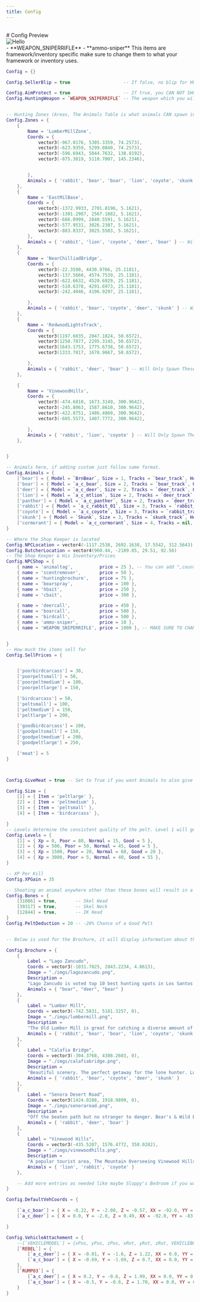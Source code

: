 ```yaml
---
title: Config
---
```



<br />
# Config Preview

<br />
<Image src="/static/hunting_banner.png" alt="Hello" width={1248} height={0} style={{ borderRadius: '8px' }} />
<br />

<Callout type="warning" emoji="⚠️">
- **WEAPON_SNIPERRIFLE** 
- **ammo-sniper**
</Callout>

<Callout type="info" emoji="ℹ️">
This items are framework/inventory specific make sure to change them to what your framework or inventory uses.
</Callout>

```lua
Config = {}

Config.SellerBlip = true                    -- If false, no blip for HUNTING SHOP

Config.AimProtect = true                    -- If true, you CAN NOT SHOOT PLAYERS WITH THE SNIPER RIFLE
Config.HuntingWeapon = `WEAPON_SNIPERRIFLE` -- The weapon which you will only be able to shoot animals with


-- Hunting Zones (Areas, The Animals Table is what animals CAN spawn inside that specific zone)
Config.Zones = {
    {
        Name = 'LumberMillZone',
        Coords = {
            vector3(-967.0176, 5305.3359, 74.2573),
            vector3(-623.9359, 5299.0840, 74.2573),
            vector3(-596.6943, 5044.7632, 138.8192),
            vector3(-875.3819, 5110.7007, 145.2346),


        },
        Animals = { 'rabbit', 'bear', 'boar', 'lion', 'coyote', 'skunk', 'deer', 'panther' } -- Can Spawn All Animals
    },
    {
        Name = 'EastMilBase',
        Coords = {
            vector3(-1372.9933, 2701.8196, 5.1621),
            vector3(-1301.2987, 2567.1882, 5.1621),
            vector3(-686.0999, 2840.5591, 5.1621),
            vector3(-577.9531, 3026.2307, 5.1621),
            vector3(-883.8337, 3025.5503, 5.1621),
        },
        Animals = { 'rabbit', 'lion', 'coyote', 'deer', 'boar' } -- Will Only Spawn These Five Animals
    },
    {
        Name = 'NearChilliadBridge',
        Coords = {
            vector3(-22.3590, 4430.9766, 25.1181),
            vector3(-137.5660, 4574.7539, 25.1181),
            vector3(-622.6632, 4520.6929, 25.1181),
            vector3(-510.6378, 4291.6973, 25.1181),
            vector3(-242.4046, 4196.9297, 25.1181),

        },
        Animals = { 'rabbit', 'bear', 'coyote', 'deer', 'skunk' } -- Will Only Spawn These Five Animals
    },
    {
        Name = 'RedwoodLightsTrack',
        Coords = {
            vector3(1197.6035, 2047.1824, 50.6572),
            vector3(1250.7877, 2295.3145, 50.6572),
            vector3(1643.1753, 1775.6738, 50.6572),
            vector3(1333.7817, 1678.9667, 50.6572),

        },
        Animals = { 'rabbit', 'deer', 'boar' } -- Will Only Spawn These Three Animals
    },

    {
        Name = 'VinewoodHills',
        Coords = {
            vector3(-474.6810, 1673.3149, 300.9642),
            vector3(-245.8063, 1587.8610, 300.9642),
            vector3(-422.8751, 1486.4860, 300.9642),
            vector3(-605.5573, 1407.7772, 300.9642),

        },
        Animals = { 'rabbit', 'lion', 'coyote' } -- Will Only Spawn These Three Animals
    },


}

-- Animals here, if adding custom just follow same format.
Config.Animals = {
    ['bear'] = { Model = `BrnBear`, Size = 1, Tracks = `bear_track`, HeadingOffset = 270, Sound = 'default.ogg', CanPickup = false, MinWeight = 500, MaxWeight = 1500 },
    ['boar'] = { Model = `a_c_boar`, Size = 2, Tracks = `boar_track`, HeadingOffset = 90, Call = 'boarcall.mp3', Sound = 'boarreply.mp3', CanPickup = true, MinWeight = 200, MaxWeight = 450, CarryCoords = { X = -0.25, Y = 0.05, Z = 0.23, XX = -11.29, YY = 290.57, ZZ = 0.54 }, VehCoords = { X = 0.1, Y = -2.2, Z = 0.48, XX = 0.0, YY = 0.0, ZZ = 100.0 } },
    ['deer'] = { Model = `a_c_deer`, Size = 2, Tracks = `deer_track`, HeadingOffset = 270, Call = 'deercall.wav', Sound = 'deerreply.wav', CanPickup = true, MinWeight = 80, MaxWeight = 160, CarryCoords = { X = -0.4, Y = 0.15, Z = 1.08, XX = -11.29, YY = 290.57, ZZ = 0.54 }, VehCoords = { X = 0.3, Y = -2.2, Z = 1.33, XX = 0.0, YY = 0.0, ZZ = 100.0 } },
    ['lion'] = { Model = `a_c_mtlion`, Size = 2, Tracks = `deer_track`, HeadingOffset = 270, Sound = 'default.ogg', CanPickup = false, MinWeight = 90, MaxWeight = 175 },
    ['panther'] = { Model = `a_c_panther`, Size = 2, Tracks = `deer_track`, HeadingOffset = 270, Sound = 'default.ogg', CanPickup = false, MinWeight = 90, MaxWeight = 175 },
    ['rabbit'] = { Model = `a_c_rabbit_01`, Size = 3, Tracks = `rabbit_track`, HeadingOffset = 270, Sound = 'default.ogg', CanPickup = false, MinWeight = 4, MaxWeight = 15 },
    ['coyote'] = { Model = `a_c_coyote`, Size = 3, Tracks = `rabbit_track`, HeadingOffset = 270, Sound = 'default.ogg', CanPickup = false, MinWeight = 15, MaxWeight = 46 },
    ['skunk'] = { Model = `Skunk`, Size = 3, Tracks = `skunk_track`, HeadingOffset = 270, Sound = 'default.ogg', CanPickup = false, MinWeight = 3, MaxWeight = 12 },
    ['cormorant'] = { Model = `a_c_cormorant`, Size = 4, Tracks = nil, HeadingOffset = 270, Call = 'birdcall.mp3', Sound = 'birdcall.mp3', CanPickup = false, MinWeight = 2, MaxWeight = 6 },
}

-- Where the Shop Keeper is located
Config.NPCLocation = vector4(-1117.2538, 2692.1638, 17.5542, 312.5643)
Config.ButcherLocation = vector4(960.44, -2189.05, 29.51, 92.56)
-- The Shop Keeper & His Inventory/Prices
Config.NPCShop = {
    { name = 'animaltag',          price = 25 }, -- You can add ",count = 100" after price to make it so only 100 will be sold, can change the number and add to all
    { name = 'scentremover',       price = 50 },
    { name = 'huntingbrochure',    price = 75 },
    { name = 'bearspray',          price = 100 },
    { name = 'hbait',              price = 250 },
    { name = 'cbait',              price = 300 },

    { name = 'deercall',           price = 450 },
    { name = 'boarcall',           price = 500 },
    { name = 'birdcall',           price = 500 },
    { name = 'ammo-sniper',        price = 10 },
    { name = 'WEAPON_SNIPERRIFLE', price = 1000 }, -- MAKE SURE TO CHANGE THIS IF YOU USE A DIFFERENT WEAPON


}
-- How much the items sell for
Config.SellPrices = {


    ['poorbirdcarcass'] = 30,
    ['poorpeltsmall'] = 50,
    ['poorpeltmedium'] = 100,
    ['poorpeltlarge'] = 150,

    ['birdcarcass'] = 50,
    ['peltsmall'] = 100,
    ['peltmedium'] = 150,
    ['peltlarge'] = 200,

    ['goodbirdcarcass'] = 100,
    ['goodpeltsmall'] = 150,
    ['goodpeltmedium'] = 200,
    ['goodpeltlarge'] = 250,

    ['meat'] = 5
}



Config.GiveMeat = true -- Set to True if you want Animals to also give Meat

Config.Size = {
    [1] = { Item = 'peltlarge' },
    [2] = { Item = 'peltmedium' },
    [3] = { Item = 'peltsmall' },
    [4] = { Item = 'birdcarcass' },

}
-- Levels determine the consistent quality of the pelt. Level 1 will get
Config.Levels = {
    [1] = { Xp = 0, Poor = 80, Normal = 15, Good = 5 },
    [2] = { Xp = 500, Poor = 50, Normal = 45, Good = 5 },
    [3] = { Xp = 1500, Poor = 20, Normal = 60, Good = 20 },
    [4] = { Xp = 3000, Poor = 5, Normal = 40, Good = 55 },
}

-- XP Per Kill
Config.XPGain = 35

-- Shooting an animal anywhere other than these bones will result in a chance of a worse pelt
Config.Bones = {
    [31086] = true,       -- Skel Head
    [39317] = true,       -- Skel Neck
    [12844] = true,       -- IK Head
}
Config.PeltDeduction = 20 -- -20% Chance of a Good Pelt


-- Below is used for the Brochure, it will display information about the hunting zones.

Config.Brochure = {
    {
        Label = "Lago Zancudo",
        Coords = vector3(-1031.7825, 2843.2234, 4.8613),
        Image = "./imgs/lagozancudo.png",
        Description =
        "Lago Zancudo is voted top 10 best hunting spots in Los Santos every year. Come see what all the fuss is about! Fun Guarenteed!",
        Animals = { "boar", "deer", "bear" }
    },
    {
        Label = "Lumber Mill",
        Coords = vector3(-742.5831, 5181.3257, 0),
        Image = "./imgs/lumbermill.png",
        Description =
        "The Old Lumber Mill is great for catching a diverse amount of game. From Rabbit to Bear, you always need to watch your back.",
        Animals = { 'rabbit', 'bear', 'boar', 'lion', 'coyote', 'skunk', 'deer', 'panther' }
    },
    {
        Label = "Calafia Bridge",
        Coords = vector3(-304.3768, 4308.2603, 0),
        Image = "./imgs/calafiabridge.png",
        Description =
        "Beautiful scenery. The perfect getaway for the lone hunter. Lushes environment is the breeding ground of success for the animal kingdom.",
        Animals = { 'rabbit', 'bear', 'coyote', 'deer', 'skunk' }
    },
    {
        Label = "Senora Desert Road",
        Coords = vector3(1424.0288, 1918.9899, 0),
        Image = "./imgs/senoraroad.png",
        Description =
        "Off the beaten path but no stranger to danger. Bear's & Wild Boar's have been known to be extremely aggressive in this area, with the odd Deer.",
        Animals = { 'rabbit', 'deer', 'boar' }
    },
    {
        Label = "Vinewood Hills",
        Coords = vector3(-435.5207, 1576.4772, 358.0282),
        Image = "./imgs/vinewoodhills.png",
        Description =
        "A popular tourist area, The Mountain Overseeing Vinewood Hills is home to many dangerous predators as well as rabbits.",
        Animals = { 'lion', 'rabbit', 'coyote' }
    },

    -- Add more entries as needed like maybe Sloppy's Bedroom if you want to hunt a tiger, or Serraz Closet if you're looking for an emu
}

Config.DefaultVehCoords = {

    [`a_c_boar`] = { X = -0.22, Y = -2.08, Z = -0.57, XX = -92.0, YY = -83.9, ZZ = 2.03 },
    [`a_c_deer`] = { X = 0.0, Y = -2.0, Z = 0.49, XX = -92.0, YY = -83.9, ZZ = 2.03 },

}

Config.VehicleAttachement = {
    --[`VEHICLEMODEL`] = {xPos, yPos, zPos, xRot, yRot, zRot, VEHICLEBONE}
    [`REBEL`] = {
        [`a_c_deer`] = { X = -0.01, Y = -1.6, Z = 1.22, XX = 0.0, YY = 0.0, ZZ = 0.0 },
        [`a_c_boar`] = { X = -0.69, Y = -1.69, Z = 0.7, XX = 0.0, YY = 0.0, ZZ = 0.0 },
    },
    [`RUMPO3`] = {
        [`a_c_deer`] = { X = 0.2, Y = -0.6, Z = 1.99, XX = 0.0, YY = 0.0, ZZ = 0.0 },
        [`a_c_boar`] = { X = -0.5, Y = -0.6, Z = 1.70, XX = 0.0, YY = 0.0, ZZ = 0.0 },
    }
}

```